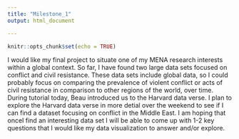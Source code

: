 ```yaml
---
title: "Milestone_1"
output: html_document

---
```


```r
knitr::opts_chunk$set(echo = TRUE)
```

I would like my final project to situate one of my MENA research interests within a global context. So far, I have found two large data sets focused on conflict and civil resistance. These data sets include global data, so I could probably focus on comparing the prevalence of violent conflict or acts of civil resistance in comparison to other regions of the world, over time. During tutorial today, Beau introduced us to the Harvard data verse. I plan to explore the Harvard data verse in more detial over the weekend to see if I can find a dataset focusing on conflict in the Middle East. I am hoping that onceI find an interesting data set I will be able to come up with 1-2 key questions that I would like my data visualization to answer and/or explore.  